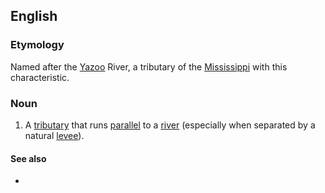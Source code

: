 ==English==
{{wikipedia|yazoo stream}}

===Etymology===
Named after the [[w:Yazoo River|Yazoo]] River, a tributary of the [[Mississippi]] with this characteristic.

===Noun===
{{en-noun}}

# {{label|en|US}} A [[tributary]] that runs [[parallel]] to a [[river]] (especially when separated by a natural [[levee]]).

====See also====
* {{w|Yazoo land scandal}}